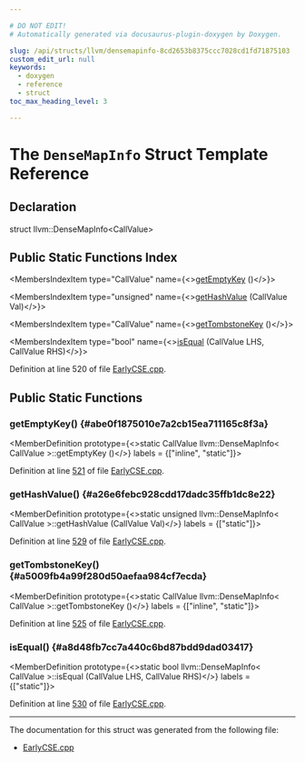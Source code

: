 ```yaml
---

# DO NOT EDIT!
# Automatically generated via docusaurus-plugin-doxygen by Doxygen.

slug: /api/structs/llvm/densemapinfo-8cd2653b8375ccc7028cd1fd71875103
custom_edit_url: null
keywords:
  - doxygen
  - reference
  - struct
toc_max_heading_level: 3

---
```





# The `DenseMapInfo` Struct Template Reference

<DoxygenPage pluginConfig={pluginConfig}>



## Declaration

<CodeBlock>struct llvm::DenseMapInfo&lt;CallValue&gt;</CodeBlock>

## Public Static Functions Index

<MembersIndex>

<MembersIndexItem
  type="CallValue"
  name={<><a href="#abe0f1875010e7a2cb15ea711165c8f3a">getEmptyKey</a> ()</>}>
</MembersIndexItem>

<MembersIndexItem
  type="unsigned"
  name={<><a href="#a26e6febc928cdd17dadc35ffb1dc8e22">getHashValue</a> (CallValue Val)</>}>
</MembersIndexItem>

<MembersIndexItem
  type="CallValue"
  name={<><a href="#a5009fb4a99f280d50aefaa984cf7ecda">getTombstoneKey</a> ()</>}>
</MembersIndexItem>

<MembersIndexItem
  type="bool"
  name={<><a href="#a8d48fb7cc7a440c6bd87bdd9dad03417">isEqual</a> (CallValue LHS, CallValue RHS)</>}>
</MembersIndexItem>

</MembersIndex>


Definition at line 520 of file <a href="/docs/api/files/lib/lib/transforms/lib/transforms/scalar/earlycse-cpp">EarlyCSE.cpp</a>.

<SectionDefinition>

## Public Static Functions

### getEmptyKey() {#abe0f1875010e7a2cb15ea711165c8f3a}

<MemberDefinition
  prototype={<>static CallValue llvm::DenseMapInfo&lt; CallValue &gt;::getEmptyKey ()</>}
  labels = {["inline", "static"]}>

Definition at line <a href="/docs/api/files/lib/lib/transforms/lib/transforms/scalar/earlycse-cpp/#l00521">521</a> of file <a href="/docs/api/files/lib/lib/transforms/lib/transforms/scalar/earlycse-cpp">EarlyCSE.cpp</a>.
</MemberDefinition>

### getHashValue() {#a26e6febc928cdd17dadc35ffb1dc8e22}

<MemberDefinition
  prototype={<>static unsigned llvm::DenseMapInfo&lt; CallValue &gt;::getHashValue (CallValue Val)</>}
  labels = {["static"]}>

Definition at line <a href="/docs/api/files/lib/lib/transforms/lib/transforms/scalar/earlycse-cpp/#l00529">529</a> of file <a href="/docs/api/files/lib/lib/transforms/lib/transforms/scalar/earlycse-cpp">EarlyCSE.cpp</a>.
</MemberDefinition>

### getTombstoneKey() {#a5009fb4a99f280d50aefaa984cf7ecda}

<MemberDefinition
  prototype={<>static CallValue llvm::DenseMapInfo&lt; CallValue &gt;::getTombstoneKey ()</>}
  labels = {["inline", "static"]}>

Definition at line <a href="/docs/api/files/lib/lib/transforms/lib/transforms/scalar/earlycse-cpp/#l00525">525</a> of file <a href="/docs/api/files/lib/lib/transforms/lib/transforms/scalar/earlycse-cpp">EarlyCSE.cpp</a>.
</MemberDefinition>

### isEqual() {#a8d48fb7cc7a440c6bd87bdd9dad03417}

<MemberDefinition
  prototype={<>static bool llvm::DenseMapInfo&lt; CallValue &gt;::isEqual (CallValue LHS, CallValue RHS)</>}
  labels = {["static"]}>

Definition at line <a href="/docs/api/files/lib/lib/transforms/lib/transforms/scalar/earlycse-cpp/#l00530">530</a> of file <a href="/docs/api/files/lib/lib/transforms/lib/transforms/scalar/earlycse-cpp">EarlyCSE.cpp</a>.
</MemberDefinition>

</SectionDefinition>

<hr/>

The documentation for this struct was generated from the following file:

<ul>
<li><a href="/docs/api/files/lib/lib/transforms/lib/transforms/scalar/earlycse-cpp">EarlyCSE.cpp</a></li>
</ul>

</DoxygenPage>
